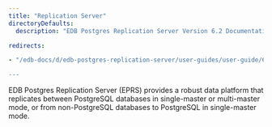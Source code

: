 ```yaml
---
title: "Replication Server"
directoryDefaults:
  description: "EDB Postgres Replication Server Version 6.2 Documentation and release notes. Replication between PostgreSQL databases in single-master or multi-master mode to achieve high availability."

redirects:

- "/edb-docs/d/edb-postgres-replication-server/user-guides/user-guide/6.2/toc.html

---
```


EDB Postgres Replication Server (EPRS) provides a robust data platform that replicates between PostgreSQL databases
in single-master or multi-master mode, or from non-PostgreSQL databases to PostgreSQL in single-master mode.
